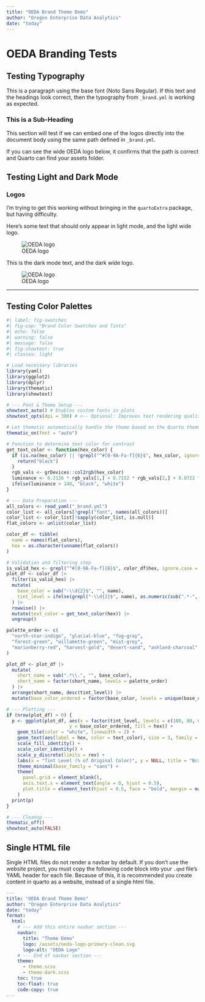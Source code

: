 ---
title: "OEDA Brand Theme Demo"
author: "Oregon Enterprise Data Analytics"
date: "today"
---

# OEDA Branding Tests

## Testing Typography

This is a paragraph using the base font (Noto Sans Regular). If this text and the headings look correct, then the typography from `_brand.yml` is working as expected.

### This is a Sub-Heading

This section will test if we can embed one of the logos directly into the document body using the same path defined in `_brand.yml`.

If you can see the wide OEDA logo below, it confirms that the path is correct and Quarto can find your assets folder.

## Testing Light and Dark Mode

### Logos

::: {.callout-important title="ggplot2 is not working with dark mode toggles"}

I'm trying to get this working without bringing in the `quartoExtra` package, but having difficulty. 

:::



::: {.light-content}

Here's some text that should only appear in light mode, and the light wide logo.

![OEDA logo](/assets/oeda-logo-wide-light.svg)

:::

::: {.dark-content}

This is the dark mode text, and the dark wide logo.

![OEDA logo](/assets/oeda-logo-horizontal-dark-clean.svg)

:::


------------------------------------------------------------------------



## Testing Color Palettes

```{r}
#| label: fig-swatches
#| fig-cap: "Brand Color Swatches and Tints"
#| echo: false
#| warning: false
#| message: false
#| fig-showtext: true
#| classes: light

# Load necessary libraries
library(yaml)
library(ggplot2)
library(dplyr)
library(thematic)
library(showtext)

# --- Font & Theme Setup ---
showtext_auto() # Enables custom fonts in plots
showtext_opts(dpi = 300) # <-- Optional: Improves text rendering quality

# Let thematic automatically handle the theme based on the Quarto theme
thematic_on(font = "auto")

# Function to determine text color for contrast
get_text_color <- function(hex_color) {
  if (is.na(hex_color) || !grepl("^#[0-9A-Fa-f]{6}$", hex_color, ignore.case = TRUE)) {
    return("black")
  }
  rgb_vals <- grDevices::col2rgb(hex_color)
  luminance <- 0.2126 * rgb_vals[1,] + 0.7152 * rgb_vals[2,] + 0.0722 * rgb_vals[3,]
  ifelse(luminance > 140, "black", "white")
}

# --- Data Preparation ---
all_colors <- read_yaml("_brand.yml")
color_list <- all_colors[!grepl("font", names(all_colors))]
color_list <- color_list[!sapply(color_list, is.null)]
flat_colors <- unlist(color_list)

color_df <- tibble(
  name = names(flat_colors),
  hex = as.character(unname(flat_colors))
)

# Validation and filtering step
is_valid_hex <- grepl("^#[0-9A-Fa-f]{6}$", color_df$hex, ignore.case = TRUE)
plot_df <- color_df |>
  filter(is_valid_hex) |>
  mutate(
    base_color = sub("-\\d{2}$", "", name),
    tint_level = ifelse(grepl("-\\d{2}$", name), as.numeric(sub(".*-", "", name)), 100)
  ) |>
  rowwise() |>
  mutate(text_color = get_text_color(hex)) |>
  ungroup()

palette_order <- c(
  "north-star-indigo", "glacial-blue", "fog-gray",
  "forest-green", "willamette-green", "mist-grey",
  "marionberry-red", "harvest-gold", "desert-sand", "ashland-charcoal"
)

plot_df <- plot_df |>
  mutate(
    short_name = sub(".*\\.", "", base_color),
    short_name = factor(short_name, levels = palette_order)
  ) |>
  arrange(short_name, desc(tint_level)) |>
  mutate(base_color_ordered = factor(base_color, levels = unique(base_color)))

# --- Plotting ---
if (nrow(plot_df) > 0) {
  p <- ggplot(plot_df, aes(x = factor(tint_level, levels = c(100, 80, 60, 40, 20, 10)),
                       y = base_color_ordered, fill = hex)) +
    geom_tile(color = "white", linewidth = 2) +
    geom_text(aes(label = hex, color = text_color), size = 3, family = "sans") +
    scale_fill_identity() +
    scale_color_identity() +
    scale_y_discrete(limits = rev) +
    labs(x = "Tint Level (% of Original Color)", y = NULL, title = "Brand Color Palette") +
    theme_minimal(base_family = "sans") +
    theme(
      panel.grid = element_blank(),
      axis.text.x = element_text(angle = 0, hjust = 0.5),
      plot.title = element_text(hjust = 0.5, face = "bold", margin = margin(b = 10))
    )
  print(p)
}

# --- Cleanup ---
thematic_off()
showtext_auto(FALSE) 
```

## Single HTML file

::: {.callout-warning title="Single HTML Files are different"}
Single HTML files do not render a navbar by default. If you don't use the website project, you must copy the following code block into your `.qmd` file's YAML header for each file. Because of this, it is recommended you create content in quarto as a website, instead of a single html file.
:::

```yaml
---
title: "OEDA Brand Theme Demo"
author: "Oregon Enterprise Data Analytics"
date: "today"
format: 
  html:
    # --- Add this entire navbar section ---
    navbar:
      title: "Theme Demo"
      logo: /assets/oeda-logo-primary-clean.svg
      logo-alt: "OEDA Logo"
    # --- End of navbar section ---
    theme:
      - theme.scss
      - theme-dark.scss
    toc: true
    toc-float: true
    code-copy: true
---
```
